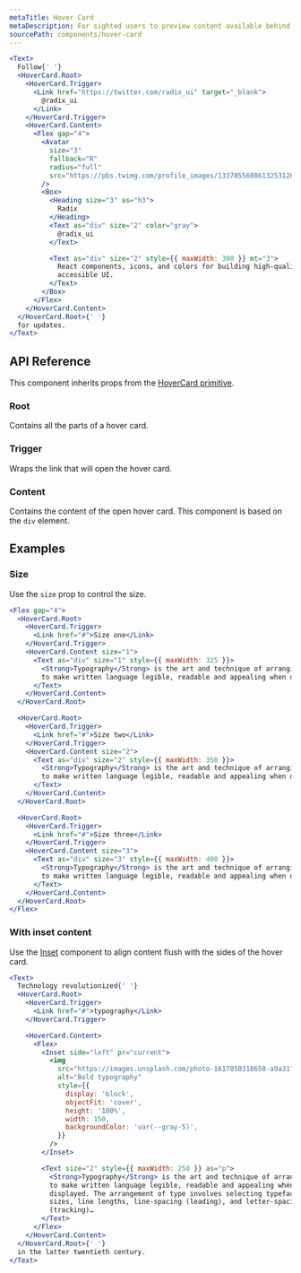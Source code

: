 ```yaml
---
metaTitle: Hover Card
metaDescription: For sighted users to preview content available behind a link.
sourcePath: components/hover-card
---
```


```jsx live=true
<Text>
  Follow{' '}
  <HoverCard.Root>
    <HoverCard.Trigger>
      <Link href="https://twitter.com/radix_ui" target="_blank">
        @radix_ui
      </Link>
    </HoverCard.Trigger>
    <HoverCard.Content>
      <Flex gap="4">
        <Avatar
          size="3"
          fallback="R"
          radius="full"
          src="https://pbs.twimg.com/profile_images/1337055608613253126/r_eiMp2H_400x400.png"
        />
        <Box>
          <Heading size="3" as="h3">
            Radix
          </Heading>
          <Text as="div" size="2" color="gray">
            @radix_ui
          </Text>

          <Text as="div" size="2" style={{ maxWidth: 300 }} mt="3">
            React components, icons, and colors for building high-quality,
            accessible UI.
          </Text>
        </Box>
      </Flex>
    </HoverCard.Content>
  </HoverCard.Root>{' '}
  for updates.
</Text>
```

## API Reference

This component inherits props from the [HoverCard primitive](/primitives/docs/components/hover-card).

### Root

Contains all the parts of a hover card.

### Trigger

Wraps the link that will open the hover card.

### Content

Contains the content of the open hover card. This component is based on the `div` element.

<ThemesPropsTable name="hoverCardContent" />

## Examples

### Size

Use the `size` prop to control the size.

```jsx live=true
<Flex gap="4">
  <HoverCard.Root>
    <HoverCard.Trigger>
      <Link href="#">Size one</Link>
    </HoverCard.Trigger>
    <HoverCard.Content size="1">
      <Text as="div" size="1" style={{ maxWidth: 325 }}>
        <Strong>Typography</Strong> is the art and technique of arranging type
        to make written language legible, readable and appealing when displayed.
      </Text>
    </HoverCard.Content>
  </HoverCard.Root>

  <HoverCard.Root>
    <HoverCard.Trigger>
      <Link href="#">Size two</Link>
    </HoverCard.Trigger>
    <HoverCard.Content size="2">
      <Text as="div" size="2" style={{ maxWidth: 350 }}>
        <Strong>Typography</Strong> is the art and technique of arranging type
        to make written language legible, readable and appealing when displayed.
      </Text>
    </HoverCard.Content>
  </HoverCard.Root>

  <HoverCard.Root>
    <HoverCard.Trigger>
      <Link href="#">Size three</Link>
    </HoverCard.Trigger>
    <HoverCard.Content size="3">
      <Text as="div" size="3" style={{ maxWidth: 400 }}>
        <Strong>Typography</Strong> is the art and technique of arranging type
        to make written language legible, readable and appealing when displayed.
      </Text>
    </HoverCard.Content>
  </HoverCard.Root>
</Flex>
```

### With inset content

Use the [Inset](/themes/docs/components/inset) component to align content flush with the sides of the hover card.

```jsx live=true
<Text>
  Technology revolutionized{' '}
  <HoverCard.Root>
    <HoverCard.Trigger>
      <Link href="#">typography</Link>
    </HoverCard.Trigger>

    <HoverCard.Content>
      <Flex>
        <Inset side="left" pr="current">
          <img
            src="https://images.unsplash.com/photo-1617050318658-a9a3175e34cb?&auto=format&fit=crop&w=300&q=80"
            alt="Bold typography"
            style={{
              display: 'block',
              objectFit: 'cover',
              height: '100%',
              width: 150,
              backgroundColor: 'var(--gray-5)',
            }}
          />
        </Inset>

        <Text size="2" style={{ maxWidth: 250 }} as="p">
          <Strong>Typography</Strong> is the art and technique of arranging type
          to make written language legible, readable and appealing when
          displayed. The arrangement of type involves selecting typefaces, point
          sizes, line lengths, line-spacing (leading), and letter-spacing
          (tracking)…
        </Text>
      </Flex>
    </HoverCard.Content>
  </HoverCard.Root>{' '}
  in the latter twentieth century.
</Text>
```
